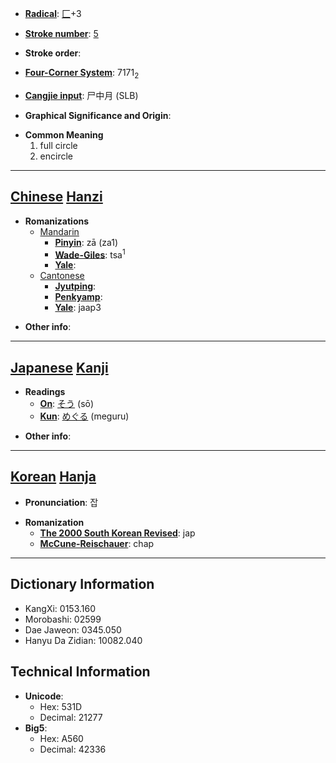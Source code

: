 * '''[[Wiktionary:Chinese radical index| Radical]]''': [[Wiktionary:Chinese radical index 匚|匚]]+3

* '''[[Wiktionary:Chinese total strokes index|Stroke number]]''': [[Wiktionary:Chinese total strokes index 5|5]]

* '''Stroke order''': 

* '''[[Wiktionary:Chinese four corner index|Four-Corner System]]''': 7171<sub>2</sub>

* '''[[Wiktionary:Chinese Cangjie index|Cangjie input]]''': 尸中月 (SLB)

* '''Graphical Significance and Origin''': 

* '''Common Meaning'''
*#full circle
*# encircle


----

== [[Chinese]] [[Hanzi]] ==

* '''Romanizations'''
** [[Mandarin]]
*** '''[[Pinyin]]''': zā (za1)
*** '''[[Wade-Giles]]''': tsa<sup>1</sup>
*** '''[[Yale]]''': 
**[[Cantonese]]
***'''[[Jyutping]]''':
***'''[[Penkyamp]]''': 
***'''[[Yale]]''': jaap3

* '''Other info''': 

----

== [[Japanese]] [[Kanji]] ==

* '''Readings'''
** '''[[On]]''': [[そう]] (sō)
** '''[[Kun]]''': [[めぐる]] (meguru)

* '''Other info''':  

----

== [[Korean]] [[Hanja]] ==

* '''Pronunciation''': 잡

* '''Romanization'''
** '''[[The 2000 South Korean Revised Romanization|The 2000 South Korean Revised]]''': jap
** '''[[McCune-Reischauer]]''': chap

----

== Dictionary Information ==

* KangXi: 0153.160
* Morobashi: 02599
* Dae Jaweon: 0345.050
* Hanyu Da Zidian: 10082.040

== Technical Information ==

* '''Unicode''':
** Hex: 531D
** Decimal: 21277
* '''Big5''':
** Hex: A560
** Decimal: 42336